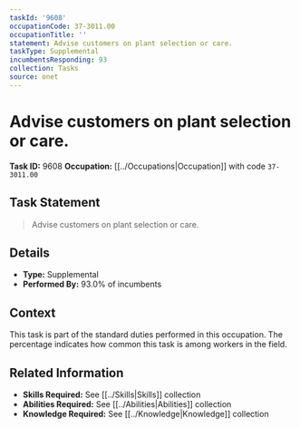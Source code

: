 ```yaml
---
taskId: '9608'
occupationCode: 37-3011.00
occupationTitle: ''
statement: Advise customers on plant selection or care.
taskType: Supplemental
incumbentsResponding: 93
collection: Tasks
source: onet
---
```

# Advise customers on plant selection or care.

**Task ID:** 9608
**Occupation:** [[../Occupations|Occupation]] with code `37-3011.00`

## Task Statement

> Advise customers on plant selection or care.

## Details

- **Type:** Supplemental
- **Performed By:** 93.0% of incumbents

## Context

This task is part of the standard duties performed in this occupation. The percentage indicates how common this task is among workers in the field.

## Related Information

- **Skills Required:** See [[../Skills|Skills]] collection
- **Abilities Required:** See [[../Abilities|Abilities]] collection
- **Knowledge Required:** See [[../Knowledge|Knowledge]] collection
